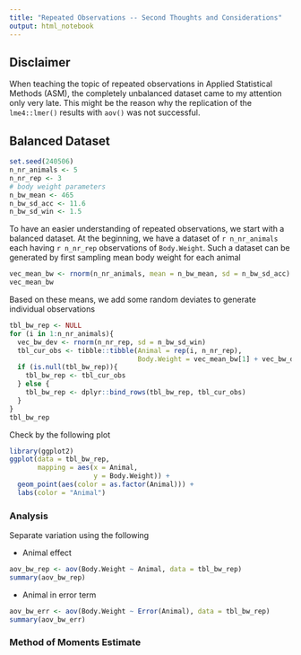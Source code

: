```yaml
---
title: "Repeated Observations -- Second Thoughts and Considerations"
output: html_notebook
---
```



## Disclaimer
When teaching the topic of repeated observations in Applied Statistical Methods (ASM), the completely unbalanced dataset came to my attention only very late. This might be the reason why the replication of the `lme4::lmer()` results with `aov()` was not successful. 


## Balanced Dataset
```r
set.seed(240506)
n_nr_animals <- 5
n_nr_rep <- 3
# body weight parameters
n_bw_mean <- 465
n_bw_sd_acc <- 11.6
n_bw_sd_win <- 1.5

```

To have an easier understanding of repeated observations, we start with a balanced dataset. At the beginning, we have a dataset of `r n_nr_animals` each having `r n_nr_rep` observations of `Body.Weight`. Such a dataset can be generated by first sampling mean body weight for each animal

```r
vec_mean_bw <- rnorm(n_nr_animals, mean = n_bw_mean, sd = n_bw_sd_acc)
vec_mean_bw
```

Based on these means, we add some random deviates to generate individual observations

```r
tbl_bw_rep <- NULL
for (i in 1:n_nr_animals){
  vec_bw_dev <- rnorm(n_nr_rep, sd = n_bw_sd_win)
  tbl_cur_obs <- tibble::tibble(Animal = rep(i, n_nr_rep),
                                Body.Weight = vec_mean_bw[1] + vec_bw_dev)
  if (is.null(tbl_bw_rep)){
    tbl_bw_rep <- tbl_cur_obs
  } else {
    tbl_bw_rep <- dplyr::bind_rows(tbl_bw_rep, tbl_cur_obs)
  }
}
tbl_bw_rep
```

Check by the following plot

```r
library(ggplot2)
ggplot(data = tbl_bw_rep,
       mapping = aes(x = Animal,
                     y = Body.Weight)) + 
  geom_point(aes(color = as.factor(Animal))) + 
  labs(color = "Animal")
```

### Analysis
Separate variation using the following

* Animal effect

```r
aov_bw_rep <- aov(Body.Weight ~ Animal, data = tbl_bw_rep)
summary(aov_bw_rep)
```


* Animal in error term

```r
aov_bw_err <- aov(Body.Weight ~ Error(Animal), data = tbl_bw_rep)
summary(aov_bw_err)
```

### Method of Moments Estimate

